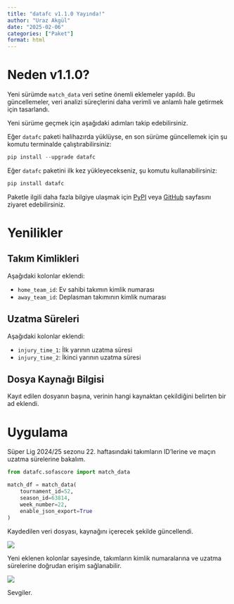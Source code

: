 ```yaml
---
title: "datafc v1.1.0 Yayında!"
author: "Uraz Akgül"
date: "2025-02-06"
categories: ["Paket"]
format: html
---
```


# Neden v1.1.0?

Yeni sürümde `match_data` veri setine önemli eklemeler yapıldı. Bu güncellemeler, veri analizi süreçlerini daha verimli ve anlamlı hale getirmek için tasarlandı.

Yeni sürüme geçmek için aşağıdaki adımları takip edebilirsiniz.

Eğer `datafc` paketi halihazırda yüklüyse, en son sürüme güncellemek için şu komutu terminalde çalıştırabilirsiniz:

```python
pip install --upgrade datafc
```

Eğer `datafc` paketini ilk kez yükleyecekseniz, şu komutu kullanabilirsiniz:

```python
pip install datafc
```

Paketle ilgili daha fazla bilgiye ulaşmak için [PyPI](https://pypi.org/project/datafc/){target="_blank"} veya [GitHub](https://github.com/urazakgul/datafc){target="_blank"} sayfasını ziyaret edebilirsiniz.

# Yenilikler

## Takım Kimlikleri

Aşağıdaki kolonlar eklendi:

* `home_team_id`: Ev sahibi takımın kimlik numarası
* `away_team_id`: Deplasman takımının kimlik numarası

## Uzatma Süreleri

Aşağıdaki kolonlar eklendi:

* `injury_time_1`: İlk yarının uzatma süresi
* `injury_time_2`: İkinci yarının uzatma süresi

## Dosya Kaynağı Bilgisi

Kayıt edilen dosyanın başına, verinin hangi kaynaktan çekildiğini belirten bir ad eklendi.

# Uygulama

Süper Lig 2024/25 sezonu 22. haftasındaki takımların ID'lerine ve maçın uzatma sürelerine bakalım.

```python
from datafc.sofascore import match_data

match_df = match_data(
    tournament_id=52,
    season_id=63814,
    week_number=22,
    enable_json_export=True
)
```

Kaydedilen veri dosyası, kaynağını içerecek şekilde güncellendi.

![](imgs/img1.PNG)

Yeni eklenen kolonlar sayesinde, takımların kimlik numaralarına ve uzatma sürelerine doğrudan erişim sağlanabilir.

![](imgs/img2.PNG)

Sevgiler.